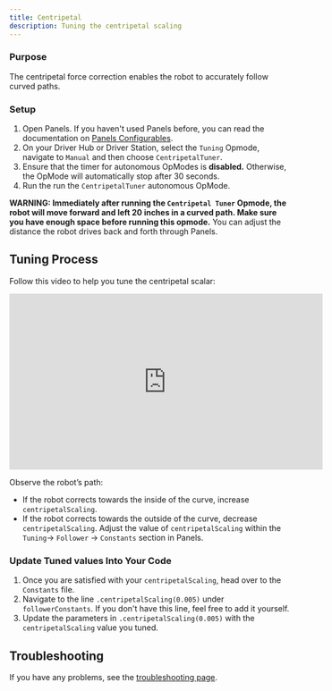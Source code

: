 ```yaml
---
title: Centripetal
description: Tuning the centripetal scaling
---
```


### Purpose

The centripetal force correction enables the robot to accurately follow curved paths.

### Setup 

1. Open Panels. If you haven't used Panels before, you can read the documentation on [Panels Configurables](https://panels.bylazar.com/docs/com.bylazar.configurables/).
2. On your Driver Hub or Driver Station, select the `Tuning` Opmode, navigate to `Manual` and then choose `CentripetalTuner`. 
3. Ensure that the timer for autonomous OpModes is **disabled.** Otherwise, the OpMode will automatically stop after 30 seconds.
4. Run the run the `CentripetalTuner` autonomous OpMode.

**WARNING: Immediately after running the `Centripetal Tuner` Opmode, the robot will move forward and left 20 inches in a curved path. Make sure you have enough space before running this opmode.**
You can adjust the distance the robot drives back and forth through Panels. 

## Tuning Process
Follow this video to help you tune the centripetal scalar: 

<iframe width="560" height="315" src="https://www.youtube.com/embed/ydmStygqZA4?si=qZ5mWlLfvNsp7GB3" title="YouTube video player" frameborder="0" allow="accelerometer; autoplay; clipboard-write; encrypted-media; gyroscope; picture-in-picture; web-share" referrerpolicy="strict-origin-when-cross-origin" allowfullscreen></iframe>

Observe the robot’s path:

- If the robot corrects towards the inside of the curve, increase `centripetalScaling`.
- If the robot corrects towards the outside of the curve, decrease `centripetalScaling`.
Adjust the value of `centripetalScaling` within the `Tuning`-> `Follower` -> `Constants` section in Panels.

### Update Tuned values Into Your Code
1. Once you are satisfied with your `centripetalScaling`, head over to the `Constants` file. 
2. Navigate to the line `.centripetalScaling(0.005)` under `followerConstants`. If you don't have this line, feel free to add it yourself. 
3. Update the parameters in `.centripetalScaling(0.005)` with the `centripetalScaling` value you tuned. 

## Troubleshooting
If you have any problems, see the [troubleshooting page](/docs/pathing/tuning/troubleshooting).
